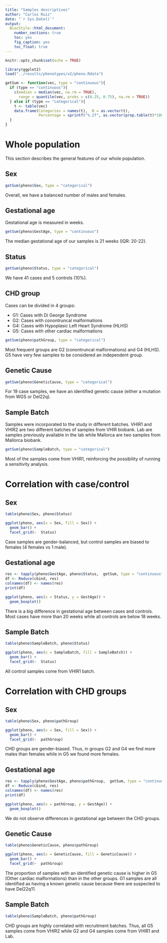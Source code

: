 ```yaml
---
title: "Samples descriptives"
author: "Carlos Ruiz"
date: "`r Sys.Date()`"
output: 
  BiocStyle::html_document:
    number_sections: true
    toc: yes
    fig_caption: yes
    toc_float: true
---
```


```r
knitr::opts_chunk$set(echo = TRUE)
```

```r
library(ggplot2)
load("../results/phenotypes/v2/pheno.Rdata")

getSum <- function(vec, type = "continuous"){
  if (type == "continuous"){
    c(median = median(vec, na.rm = TRUE), 
      range = quantile(vec, probs = c(0.25, 0.75), na.rm = TRUE))
  } else if (type == "categorical"){
    t <- table(vec)
    data.frame(Categories = names(t),  N = as.vector(t), 
               Percentage = sprintf("%.2f", as.vector(prop.table(t)*100)))
  }
}
```

# Whole population

This section describes the general features of our whole population.

## Sex

```r
getSum(pheno$Sex, type = "categorical")
```

Overall, we have a balanced number of males and females.

## Gestational age

Gestational age is measured in weeks.

```r
getSum(pheno$GestAge, type = "continuous")
```

The median gestational age of our samples is 21 weeks (IQR: 20-22).

## Status

```r
getSum(pheno$Status, type = "categorical")
```

We have 41 cases and 5 controls (10%).

## CHD group

Cases can be divided in 4 groups:

* G1: Cases with Di George Syndrome
* G2: Cases with conontruncal malformations
* G4: Cases with Hypoplasic Left Heart Syndrome (HLHS)
* G5: Cases with other cardiac malformations

```r
getSum(pheno$pathGroup, type = "categorical")
```

Most frequent groups are G2 (conontruncal malformations) and G4 (HLHS). G5 have very few samples to be considered an independent group.

## Genetic Cause

```r
getSum(pheno$GeneticCause, type = "categorical")
```

For 19 case samples, we have an identified genetic cause (either a mutation from WGS or Del22q).

## Sample Batch

Samples were incorporated to the study in different batches. VHIR1 and VHIR2 are two different batches of samples from VHIR biobank. Lab are samples previously available in the lab while Mallorca are two samples from Mallorca biobank.

```r
getSum(pheno$SampleBatch, type = "categorical")
```

Most of the samples come from VHIR1, reinforcing the possibility of running a sensitivity analysis.

# Correlation with case/control

## Sex
```r
table(pheno$Sex, pheno$Status)

ggplot(pheno, aes(x = Sex, fill = Sex)) +
  geom_bar() +
  facet_grid(~  Status)
```

Case samples are gender-balanced, but control samples are biased to females (4 females vs 1 male).


## Gestational age
```r
res <- tapply(pheno$GestAge, pheno$Status,  getSum, type = "continuous")
df <- Reduce(cbind, res)
colnames(df) <- names(res)
print(df)

ggplot(pheno, aes(x = Status, y = GestAge)) +
  geom_boxplot()
```


There is a big difference in gestational age between cases and controls. Most cases have more than 20 weeks while all controls are below 18 weeks.

## Sample Batch
```r
table(pheno$SampleBatch, pheno$Status)

ggplot(pheno, aes(x = SampleBatch, fill = SampleBatch)) +
  geom_bar() +
  facet_grid(~  Status)
```

All control samples come from VHIR1 batch. 

# Correlation with CHD groups

## Sex
```r
table(pheno$Sex, pheno$pathGroup)

ggplot(pheno, aes(x = Sex, fill = Sex)) +
  geom_bar() +
  facet_grid(~  pathGroup)
```

CHD groups are gender-biased. Thus, in groups G2 and G4 we find more males than females while in G5 we found more females. 

## Gestational age
```r
res <- tapply(pheno$GestAge, pheno$pathGroup,  getSum, type = "continuous")
df <- Reduce(cbind, res)
colnames(df) <- names(res)
print(df)

ggplot(pheno, aes(x = pathGroup, y = GestAge)) +
  geom_boxplot()
```

We do not observe differences in gestational age between the CHD groups.

## Genetic Cause
```r
table(pheno$GeneticCause, pheno$pathGroup)

ggplot(pheno, aes(x = GeneticCause, fill = GeneticCause)) +
  geom_bar() +
  facet_grid(~  pathGroup)
```

The proportion of samples with an identified genetic cause is higher in G5 (Other cardiac malformations) than in the other groups. G1 samples are all identified as having a known genetic cause because there are suspected to have Del22q11.

## Sample Batch
```r
table(pheno$SampleBatch, pheno$pathGroup)
```

CHD groups are highly correlated with recruitment batches. Thus, all G5 samples come from VHIR2 while G2 and G4 samples come from VHIR1 and Lab. 